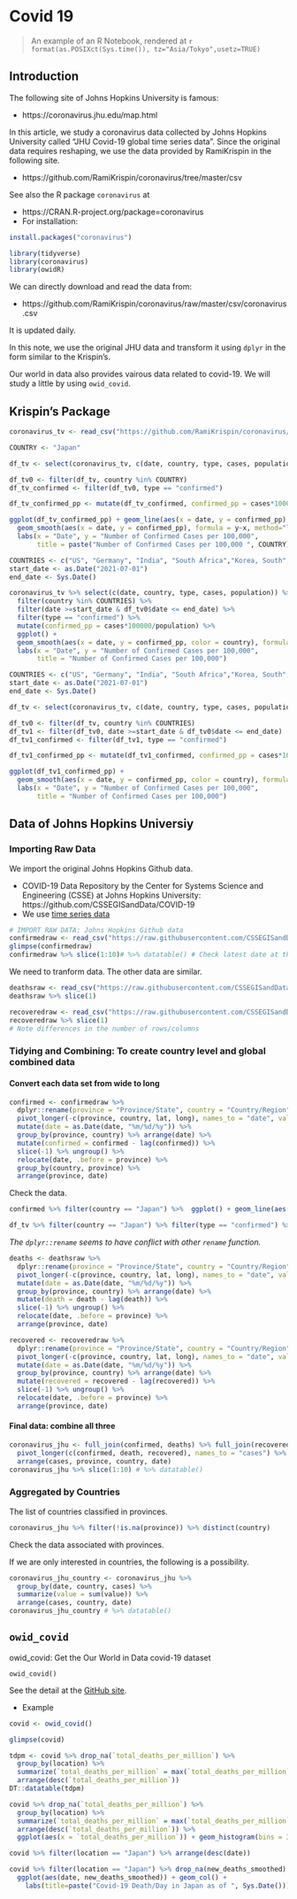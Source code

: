 # Covid 19 {#covid19}

> An example of an R Notebook, rendered at `r format(as.POSIXct(Sys.time()), tz="Asia/Tokyo",usetz=TRUE)`  


## Introduction

The following site of Johns Hopkins University is famous:

* https://coronavirus.jhu.edu/map.html

In this article, we study a coronavirus data collected by Johns Hopkins University called "JHU Covid-19 global time series data". Since the original data requires reshaping, we use the data provided by RamiKrispin in the following site.

* https://github.com/RamiKrispin/coronavirus/tree/master/csv

See also the R package `coronavirus` at

* https://CRAN.R-project.org/package=coronavirus
* For installation: 

```r
install.packages("coronavirus")
```

```r
library(tidyverse)
library(coronavirus)
library(owidR)
```

We can directly download and read the data from:

* https://github.com/RamiKrispin/coronavirus/raw/master/csv/coronavirus.csv

It is updated daily.

In this note, we use the original JHU data and transform it using `dplyr` in the form similar to the  Krispin's.


Our world in data also provides vairous data related to covid-19. We will study a little by using `owid_covid`.


## Krispin's Package

```r
coronavirus_tv <- read_csv("https://github.com/RamiKrispin/coronavirus/raw/master/csv/coronavirus.csv")
```

```r
COUNTRY <- "Japan"

df_tv <- select(coronavirus_tv, c(date, country, type, cases, population))

df_tv0 <- filter(df_tv, country %in% COUNTRY)
df_tv_confirmed <- filter(df_tv0, type == "confirmed")

df_tv_confirmed_pp <- mutate(df_tv_confirmed, confirmed_pp = cases*100000/population)

ggplot(df_tv_confirmed_pp) + geom_line(aes(x = date, y = confirmed_pp), col = "red") +
  geom_smooth(aes(x = date, y = confirmed_pp), formula = y~x, method="loess", span = 0.1, se=FALSE) +
  labs(x = "Date", y = "Number of Confirmed Cases per 100,000", 
       title = paste("Number of Confirmed Cases per 100,000 ", COUNTRY))
```

```r
COUNTRIES <- c("US", "Germany", "India", "South Africa","Korea, South", "Japan")
start_date <- as.Date("2021-07-01")
end_date <- Sys.Date() 

coronavirus_tv %>% select(c(date, country, type, cases, population)) %>% 
  filter(country %in% COUNTRIES) %>% 
  filter(date >=start_date & df_tv0$date <= end_date) %>% 
  filter(type == "confirmed") %>% 
  mutate(confirmed_pp = cases*100000/population) %>% 
  ggplot() +
  geom_smooth(aes(x = date, y = confirmed_pp, color = country), formula=y~x, method="loess", se=FALSE, span=0.1) +
  labs(x = "Date", y = "Number of Confirmed Cases per 100,000", 
       title = "Number of Confirmed Cases per 100,000")
```


```r
COUNTRIES <- c("US", "Germany", "India", "South Africa","Korea, South", "Japan")
start_date <- as.Date("2021-07-01")
end_date <- Sys.Date() 

df_tv <- select(coronavirus_tv, c(date, country, type, cases, population))

df_tv0 <- filter(df_tv, country %in% COUNTRIES)
df_tv1 <- filter(df_tv0, date >=start_date & df_tv0$date <= end_date)
df_tv1_confirmed <- filter(df_tv1, type == "confirmed")

df_tv1_confirmed_pp <- mutate(df_tv1_confirmed, confirmed_pp = cases*100000/population)

ggplot(df_tv1_confirmed_pp) +
  geom_smooth(aes(x = date, y = confirmed_pp, color = country), formula=y~x, method="loess", se=FALSE, span=0.1) +
  labs(x = "Date", y = "Number of Confirmed Cases per 100,000", 
       title = "Number of Confirmed Cases per 100,000")
```


## Data of Johns Hopkins Universiy

### Importing Raw Data

We import the original Johns Hopkins Github data.

* COVID-19 Data Repository by the Center for Systems Science and Engineering (CSSE) at Johns Hopkins University: https://github.com/CSSEGISandData/COVID-19
* We use [time series data](https://github.com/CSSEGISandData/COVID-19/tree/master/csse_covid_19_data/csse_covid_19_time_series)

```r
# IMPORT RAW DATA: Johns Hopkins Github data
confirmedraw <- read_csv("https://raw.githubusercontent.com/CSSEGISandData/COVID-19/master/csse_covid_19_data/csse_covid_19_time_series/time_series_covid19_confirmed_global.csv")
glimpse(confirmedraw)
confirmedraw %>% slice(1:10)# %>% datatable() # Check latest date at the end of data as tibble
```

We need to tranform data. The other data are similar.

```r
deathsraw <- read_csv("https://raw.githubusercontent.com/CSSEGISandData/COVID-19/master/csse_covid_19_data/csse_covid_19_time_series/time_series_covid19_deaths_global.csv")
deathsraw %>% slice(1)
```

```r
recoveredraw <- read_csv("https://raw.githubusercontent.com/CSSEGISandData/COVID-19/master/csse_covid_19_data/csse_covid_19_time_series/time_series_covid19_recovered_global.csv")
recoveredraw %>% slice(1)
# Note differences in the number of rows/columns
```

### Tidying and Combining: To create country level and global combined data

#### Convert each data set from wide to long

```r
confirmed <- confirmedraw %>% 
  dplyr::rename(province = "Province/State", country = "Country/Region", lat = "Lat", long = "Long") %>% 
  pivot_longer(-c(province, country, lat, long), names_to = "date", values_to ="confirmed") %>% 
  mutate(date = as.Date(date, "%m/%d/%y")) %>%
  group_by(province, country) %>% arrange(date) %>%
  mutate(confirmed = confirmed - lag(confirmed)) %>%
  slice(-1) %>% ungroup() %>%
  relocate(date, .before = province) %>%
  group_by(country, province) %>% 
  arrange(province, date) 
```

Check the data.

```r
confirmed %>% filter(country == "Japan") %>%  ggplot() + geom_line(aes(x = date, y = confirmed))
```

```r
df_tv %>% filter(country == "Japan") %>% filter(type == "confirmed") %>%  ggplot() + geom_line(aes(x = date, y = cases))
```

_The `dplyr::rename` seems to have conflict with other `rename` function._

```r
deaths <- deathsraw %>%  
  dplyr::rename(province = "Province/State", country = "Country/Region", lat = Lat, long = Long) %>% 
  pivot_longer(-c(province, country, lat, long), names_to = "date", values_to ="death") %>% 
  mutate(date = as.Date(date, "%m/%d/%y")) %>%
  group_by(province, country) %>% arrange(date) %>%
  mutate(death = death - lag(death)) %>%
  slice(-1) %>% ungroup() %>%
  relocate(date, .before = province) %>%
  arrange(province, date) 
```

```r
recovered <- recoveredraw %>%  
  dplyr::rename(province = "Province/State", country = "Country/Region", lat = Lat, long = Long) %>% 
  pivot_longer(-c(province, country, lat, long), names_to = "date", values_to ="recovered") %>% 
  mutate(date = as.Date(date, "%m/%d/%y")) %>%
  group_by(province, country) %>% arrange(date) %>%
  mutate(recovered = recovered - lag(recovered)) %>%
  slice(-1) %>% ungroup() %>%
  relocate(date, .before = province) %>%
  arrange(province, date)
```


#### Final data: combine all three

```r
coronavirus_jhu <- full_join(confirmed, deaths) %>% full_join(recovered) %>%
  pivot_longer(c(confirmed, death, recovered), names_to = "cases") %>%
  arrange(cases, province, country, date)
coronavirus_jhu %>% slice(1:10) # %>% datatable()
```
### Aggregated by Countries

The list of countries classified in provinces.

```r
coronavirus_jhu %>% filter(!is.na(province)) %>% distinct(country)
```

Check the data associated with provinces.


If we are only interested in countries, the following is a possibility.

```r
coronavirus_jhu_country <- coronavirus_jhu %>% 
  group_by(date, country, cases) %>% 
  summarize(value = sum(value)) %>% 
  arrange(cases, country, date)
coronavirus_jhu_country # %>% datatable()
```


## `owid_covid`

owid_covid: Get the Our World in Data covid-19 dataset

```
owid_covid()
```

See the detail at the [GitHub site](https://github.com/owid/covid-19-data/tree/master/public/data#data-on-covid-19-coronavirus-by-our-world-in-data).

* Example

```r
covid <- owid_covid()
```

```r
glimpse(covid)
```


```r
tdpm <- covid %>% drop_na(`total_deaths_per_million`) %>%
  group_by(location) %>% 
  summarize(`total_deaths_per_million` = max(`total_deaths_per_million`)) %>%
  arrange(desc(`total_deaths_per_million`))
DT::datatable(tdpm)
```

```r
covid %>% drop_na(`total_deaths_per_million`) %>%
  group_by(location) %>% 
  summarize(`total_deaths_per_million` = max(`total_deaths_per_million`), .groups = "drop") %>%
  arrange(desc(`total_deaths_per_million`)) %>%
  ggplot(aes(x = `total_deaths_per_million`)) + geom_histogram(bins = 30)
```

```r
covid %>% filter(location == "Japan") %>% arrange(desc(date))
```

```r
covid %>% filter(location == "Japan") %>% drop_na(new_deaths_smoothed) %>%
  ggplot(aes(date, new_deaths_smoothed)) + geom_col() + 
    labs(title=paste("Covid-19 Death/Day in Japan as of ", Sys.Date()))
```

